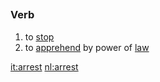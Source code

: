=={{en}}==
===Verb===
# to [[stop]]
# to [[apprehend]] by power of [[law]]

[[it:arrest]]
[[nl:arrest]]